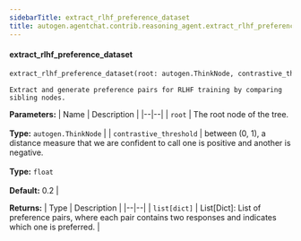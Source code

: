```yaml
---
sidebarTitle: extract_rlhf_preference_dataset
title: autogen.agentchat.contrib.reasoning_agent.extract_rlhf_preference_dataset
---
```


<code class="doc-symbol doc-symbol-heading doc-symbol-function"></code>
#### extract_rlhf_preference_dataset
<a href="#autogen.agentchat.contrib.reasoning_agent..extract_rlhf_preference_dataset" class="headerlink" title="Permanent link"></a>

```python
extract_rlhf_preference_dataset(root: autogen.ThinkNode, contrastive_threshold: float = 0.2) -> list[dict]
```

    Extract and generate preference pairs for RLHF training by comparing sibling nodes.

<b>Parameters:</b>
| Name | Description |
|--|--|
| `root` | The root node of the tree.<br/><br/>**Type:** `autogen.ThinkNode` |
| `contrastive_threshold` | between (0, 1), a distance measure that we are confident to call one is positive and another is negative.<br/><br/>**Type:** `float`<br/><br/>**Default:** 0.2 |

<b>Returns:</b>
| Type | Description |
|--|--|
| `list[dict]` | List[Dict]: List of preference pairs, where each pair contains two responses and indicates which one is preferred. |

<br />